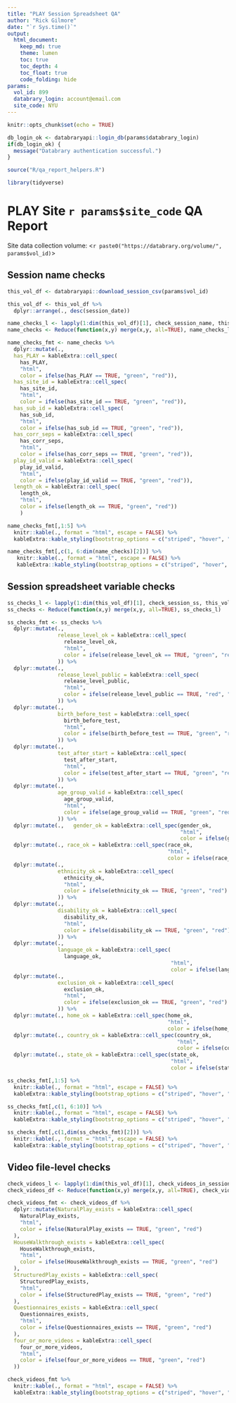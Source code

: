 ```yaml
---
title: "PLAY Session Spreadsheet QA"
author: "Rick Gilmore"
date: "`r Sys.time()`"
output: 
  html_document:
    keep_md: true
    theme: lumen
    toc: true
    toc_depth: 4
    toc_float: true
    code_folding: hide
params:
  vol_id: 899
  databrary_login: account@email.com
  site_code: NYU
---
```


```r
knitr::opts_chunk$set(echo = TRUE)

db_login_ok <- databraryapi::login_db(params$databrary_login)
if(db_login_ok) {
  message("Databrary authentication successful.")
}

source("R/qa_report_helpers.R")

library(tidyverse)
```

# PLAY Site `r params$site_code` QA Report

Site data collection volume: <`r paste0("https://databrary.org/volume/", params$vol_id)`>

## Session name checks

```r
this_vol_df <- databraryapi::download_session_csv(params$vol_id)

this_vol_df <- this_vol_df %>%
  dplyr::arrange(., desc(session_date))

name_checks_l <- lapply(1:dim(this_vol_df)[1], check_session_name, this_vol_df, params$site_code)
name_checks <- Reduce(function(x,y) merge(x,y, all=TRUE), name_checks_l)
```

```r
name_checks_fmt <- name_checks %>%
  dplyr::mutate(., 
  has_PLAY = kableExtra::cell_spec(
    has_PLAY,
    "html",
    color = ifelse(has_PLAY == TRUE, "green", "red")),
  has_site_id = kableExtra::cell_spec(
    has_site_id,
    "html",
    color = ifelse(has_site_id == TRUE, "green", "red")),
  has_sub_id = kableExtra::cell_spec(
    has_sub_id,
    "html",
    color = ifelse(has_sub_id == TRUE, "green", "red")),
  has_corr_seps = kableExtra::cell_spec(
    has_corr_seps,
    "html",
    color = ifelse(has_corr_seps == TRUE, "green", "red")),
  play_id_valid = kableExtra::cell_spec(
    play_id_valid,
    "html",
    color = ifelse(play_id_valid == TRUE, "green", "red")),
  length_ok = kableExtra::cell_spec(
    length_ok,
    "html",
    color = ifelse(length_ok == TRUE, "green", "red"))
    )
```

```r
name_checks_fmt[,1:5] %>%
  knitr::kable(., format = "html", escape = FALSE) %>%
  kableExtra::kable_styling(bootstrap_options = c("striped", "hover", "condensed"))
```

```r
name_checks_fmt[,c(1, 6:dim(name_checks)[2])] %>%
   knitr::kable(., format = "html", escape = FALSE) %>%
   kableExtra::kable_styling(bootstrap_options = c("striped", "hover", "condensed"))
```

## Session spreadsheet variable checks

```r
ss_checks_l <- lapply(1:dim(this_vol_df)[1], check_session_ss, this_vol_df, params$site_code)
ss_checks <- Reduce(function(x,y) merge(x,y, all=TRUE), ss_checks_l)
```

```r
ss_checks_fmt <- ss_checks %>%
  dplyr::mutate(.,
                release_level_ok = kableExtra::cell_spec(
                  release_level_ok,
                  "html",
                  color = ifelse(release_level_ok == TRUE, "green", "red")
                )) %>%
  dplyr::mutate(.,
                release_level_public = kableExtra::cell_spec(
                  release_level_public,
                  "html",
                  color = ifelse(release_level_public == TRUE, "red", "green")
                )) %>%
  dplyr::mutate(.,
                birth_before_test = kableExtra::cell_spec(
                  birth_before_test,
                  "html",
                  color = ifelse(birth_before_test == TRUE, "green", "red")
                )) %>%
  dplyr::mutate(.,
                test_after_start = kableExtra::cell_spec(
                  test_after_start,
                  "html",
                  color = ifelse(test_after_start == TRUE, "green", "red")
                )) %>%
  dplyr::mutate(.,
                age_group_valid = kableExtra::cell_spec(
                  age_group_valid,
                  "html",
                  color = ifelse(age_group_valid == TRUE, "green", "red")
                )) %>%
  dplyr::mutate(.,   gender_ok = kableExtra::cell_spec(gender_ok,
                                                       "html",
                                                       color = ifelse(gender_ok == TRUE, "green", "red"))) %>%
  dplyr::mutate(., race_ok = kableExtra::cell_spec(race_ok,
                                                   "html",
                                                   color = ifelse(race_ok == TRUE, "green", "red"))) %>%
  dplyr::mutate(.,
                ethnicity_ok = kableExtra::cell_spec(
                  ethnicity_ok,
                  "html",
                  color = ifelse(ethnicity_ok == TRUE, "green", "red")
                )) %>%
  dplyr::mutate(.,
                disability_ok = kableExtra::cell_spec(
                  disability_ok,
                  "html",
                  color = ifelse(disability_ok == TRUE, "green", "red")
                )) %>%
  dplyr::mutate(.,
                language_ok = kableExtra::cell_spec(
                  language_ok,
                                                    "html",
                                                    color = ifelse(language_ok == TRUE, "green", "red"))) %>%
  dplyr::mutate(.,
                exclusion_ok = kableExtra::cell_spec(
                  exclusion_ok,
                  "html",
                  color = ifelse(exclusion_ok == TRUE, "green", "red")
                )) %>%
  dplyr::mutate(., home_ok = kableExtra::cell_spec(home_ok,
                                                   "html",
                                                   color = ifelse(home_ok == TRUE, "green", "red"))) %>%
  dplyr::mutate(., country_ok = kableExtra::cell_spec(country_ok,
                                                      "html",
                                                      color = ifelse(country_ok == TRUE, "green", "red"))) %>%
  dplyr::mutate(., state_ok = kableExtra::cell_spec(state_ok,
                                                    "html",
                                                    color = ifelse(state_ok == TRUE, "green", "red")))
```

```r
ss_checks_fmt[,1:5] %>%
  knitr::kable(., format = "html", escape = FALSE) %>%
  kableExtra::kable_styling(bootstrap_options = c("striped", "hover", "condensed"))
```

```r
ss_checks_fmt[,c(1, 6:10)] %>%
  knitr::kable(., format = "html", escape = FALSE) %>%
  kableExtra::kable_styling(bootstrap_options = c("striped", "hover", "condensed"))
```

```r
ss_checks_fmt[,c(1,dim(ss_checks_fmt)[2])] %>%
  knitr::kable(., format = "html", escape = FALSE) %>%
  kableExtra::kable_styling(bootstrap_options = c("striped", "hover", "condensed"))
```

## Video file-level checks

```r
check_videos_l <- lapply(1:dim(this_vol_df)[1], check_videos_in_session, this_vol_df, params$vol_id)
check_videos_df <- Reduce(function(x,y) merge(x,y, all=TRUE), check_videos_l)
```

```r
check_videos_fmt <- check_videos_df %>%
  dplyr::mutate(NaturalPlay_exists = kableExtra::cell_spec(
    NaturalPlay_exists,
    "html",
    color = ifelse(NaturalPlay_exists == TRUE, "green", "red")
  ),
  HouseWalkthrough_exists = kableExtra::cell_spec(
    HouseWalkthrough_exists,
    "html",
    color = ifelse(HouseWalkthrough_exists == TRUE, "green", "red")
  ),
  StructuredPlay_exists = kableExtra::cell_spec(
    StructuredPlay_exists,
    "html",
    color = ifelse(StructuredPlay_exists == TRUE, "green", "red")
  ),
  Questionnaires_exists = kableExtra::cell_spec(
    Questionnaires_exists,
    "html",
    color = ifelse(Questionnaires_exists == TRUE, "green", "red")
  ),
  four_or_more_videos = kableExtra::cell_spec(
    four_or_more_videos,
    "html",
    color = ifelse(four_or_more_videos == TRUE, "green", "red")
  ))
```

```r
check_videos_fmt %>%
  knitr::kable(., format = "html", escape = FALSE) %>%
  kableExtra::kable_styling(bootstrap_options = c("striped", "hover", "condensed"))
```

